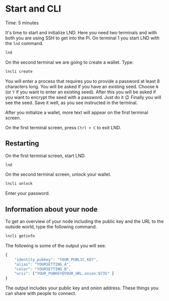 
# Start and CLI

<Callout emoji="&#x2139;">
        Time: 5 minutes
</Callout>

It's time to start and initialize LND. Here you need two terminals and with both you are using SSH to get into the Pi. On terminal 1 you start LND with the `lnd` command.

```bash
lnd     
```

On the second terminal we are going to create a wallet. Type:

```bash
lncli create
```

You will enter a process that requires you to provide a password at least 8 characters long. You will be asked if you have an existing seed. Choose `N` (or `Y` if you want to enter an existing seed). After this you will be asked if you want to encrypt the seed with a password. Just do it 😉 Finally you will see the seed. Save it well, as you see instructed in the terminal.

After you initialize a wallet, more text will appear on the first terminal screen.

On the first terminal screen, press `Ctrl + C` to exit LND.

## Restarting

On the first terminal screen, start LND.

```bash
lnd
```

On the second terminal screen, unlock your wallet.

```bash
lncli unlock
```

Enter your password.

## Information about your node

To get an overview of your node including the public key and the URL to the outside world, type the following command.

```bash
lncli getinfo
```

The following is some of the output you will see.

```javascript
{
    "identity_pubkey": "YOUR_PUBLIC_KEY",
    "alias": "YOURSETTING_A",
    "color": "YOURSETTING_B",
    "uris": ["YOUR_PUBKEY@YOUR_URL.onion:9735" ]
}
```

The output includes your public key and onion address. These things you can share with people to connect.

